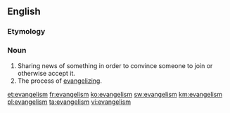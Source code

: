 ==English==

===Etymology===
{{suffix|evangel|ism}}

===Noun===
{{en-noun}}

# Sharing news of something in order to convince someone to join or otherwise accept it.
# The process of [[evangelize|evangelizing]].

[[et:evangelism]]
[[fr:evangelism]]
[[ko:evangelism]]
[[sw:evangelism]]
[[km:evangelism]]
[[pl:evangelism]]
[[ta:evangelism]]
[[vi:evangelism]]